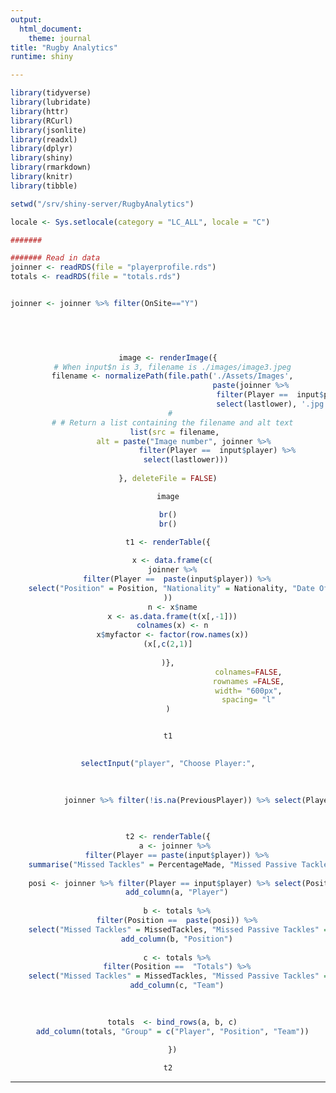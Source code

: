 ---
output:
  html_document:
    theme: journal
title: "Rugby Analytics"
runtime: shiny

---


```{r setup, include=FALSE}

library(tidyverse)
library(lubridate)
library(httr)
library(RCurl)
library(jsonlite)
library(readxl)
library(dplyr)
library(shiny)
library(rmarkdown)
library(knitr)
library(tibble)

setwd("/srv/shiny-server/RugbyAnalytics")

locale <- Sys.setlocale(category = "LC_ALL", locale = "C") 

####### 

####### Read in data
joinner <- readRDS(file = "playerprofile.rds")
totals <- readRDS(file = "totals.rds")


joinner <- joinner %>% filter(OnSite=="Y") 
 


      
```


<style type="text/css">

h1.title {
  font-size: 38px;
  text-align: center;
}
</br>
</style>



<center>
<div class="row">
  <div class="center-block col-sm-6">

```{r, echo = FALSE, fig.align="center"}


image <- renderImage({
  # When input$n is 3, filename is ./images/image3.jpeg
  filename <- normalizePath(file.path('./Assets/Images',
                                      paste(joinner %>% 
                                              filter(Player ==  input$player) %>%
                                              select(lastlower), '.jpg', sep='')))
  # 
  # # Return a list containing the filename and alt text
   list(src = filename,
        alt = paste("Image number", joinner %>% 
                      filter(Player ==  input$player) %>%
        select(lastlower)))
  
}, deleteFile = FALSE)

image

br()
br()

```
    
  </div>
  <div class="center-block col-sm-6">

```{r, echo = FALSE, fig.align="center"}


t1 <- renderTable({
  
  x <- data.frame(c(
  joinner %>%
    filter(Player ==  paste(input$player)) %>%
    select("Position" = Position, "Nationality" = Nationality, "Date Of Birth" = DOB,"Heigh and Weight" = HeightWeight,"Joined Stade France" = Arrived)
))
  n <- x$name
  x <- as.data.frame(t(x[,-1]))
  colnames(x) <- n
  x$myfactor <- factor(row.names(x))
  (x[,c(2,1)]  
  
)},
                                    colnames=FALSE,
                                    rownames =FALSE,
                                    width= "600px",
                                    spacing= "l"
)


t1
      
```
    
  </div>
</div>
</center>

<center>
<div class="row-fluid">
<!--   <div class="span=12"> -->


<!-- ```{r, echo = FALSE, fig.align = 'center'} -->


<!-- renderTable({ -->

<!--   joinner %>% -->
<!--     filter(Player ==  paste(input$player)) %>% -->
<!--     select(Country,"Date Of Birth" = DOB,"Heigh and Weight" = HeightWeight, "Joined Stade France" = Arrived) -->


<!-- }) -->


<!-- ``` -->

<!--   </div> -->
</div>
</center>
<center>

```{r, echo = FALSE, fig.align="center"}
                              
selectInput("player", "Choose Player:",
            
            
            
            joinner %>% filter(!is.na(PreviousPlayer)) %>% select(Player))

       
```
  
</center>
<center>

```{r, echo = FALSE, fig.align='center'}

t2 <- renderTable({
   a <- joinner %>%
    filter(Player == paste(input$player)) %>%
    summarise("Missed Tackles" = PercentageMade, "Missed Passive Tackles" = PercentagePassiveMissed, "Average Tackles Per Game" = (Total.Complete/Total.Mins*80))
  
    posi <- joinner %>% filter(Player == input$player) %>% select(Position)
    add_column(a, "Player")
    
    b <- totals %>%
    filter(Position ==  paste(posi)) %>%
    select("Missed Tackles" = MissedTackles, "Missed Passive Tackles" = MissedPassiveTackles, "Average Tackles Per Game" = AverageTacklesPerGame) 
    add_column(b, "Position")
    
    c <- totals %>%
    filter(Position ==  "Totals") %>%
    select("Missed Tackles" = MissedTackles, "Missed Passive Tackles" = MissedPassiveTackles, "Average Tackles Per Game" = AverageTacklesPerGame) 
    add_column(c, "Team")
    

    
  totals  <- bind_rows(a, b, c)
  add_column(totals, "Group" = c("Player", "Position", "Team"))
   
  })

t2

```
  
</center>
<!-- ```{r, echo=FALSE} -->

<!-- pictures <- paste0("Assets/Image/", playerprofile %>% filter(y == input$Loosehead) %>% select(NameLast),"felsina.jpg") -->
<!-- output_column('<img src=x title="foo bar" style="height:30px;" />') -->

<!-- knitr::kable(pictures, 'markdown', escape = FALSE) -->
<!-- ``` -->


***
